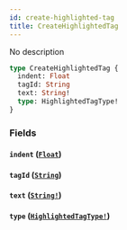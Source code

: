 ```yaml
---
id: create-highlighted-tag
title: CreateHighlightedTag
---
```


No description

```graphql
type CreateHighlightedTag {
  indent: Float
  tagId: String
  text: String!
  type: HighlightedTagType!
}
```

### Fields

#### `indent` ([`Float`](/graphql/scalars/float))

#### `tagId` ([`String`](/graphql/scalars/string))

#### `text` ([`String!`](/graphql/scalars/string))

#### `type` ([`HighlightedTagType!`](/graphql/enums/highlighted-tag-type))
